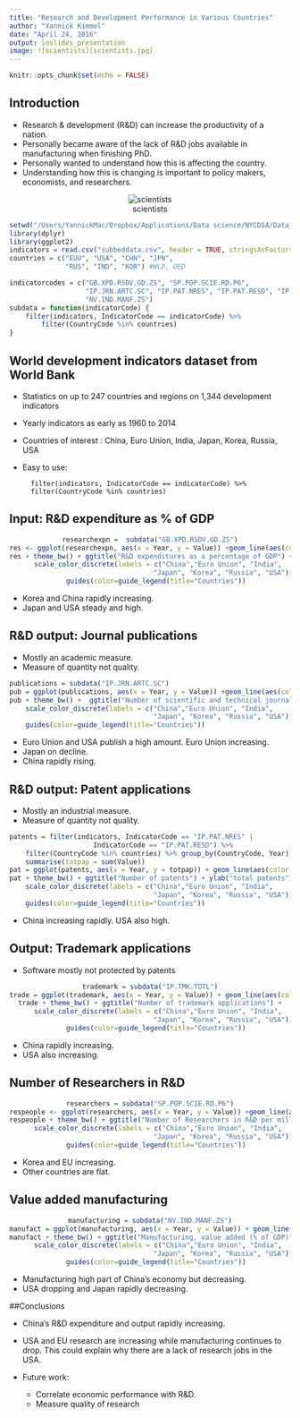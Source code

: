 ```yaml
---
title: "Research and Development Performance in Various Countries"
author: "Yannick Kimmel"
date: "April 24, 2016"
output: ioslides_presentation
image: ![scientists](scientists.jpg)
---
```


```r
knitr::opts_chunk$set(echo = FALSE)
```
## Introduction

* Research & development (R&D) can increase the productivity of a nation. 
* Personally became aware of the lack of R&D jobs available in manufacturing when finishing PhD.
* Personally wanted to understand how this is affecting the country.
* Understanding how this is changing is important to policy makers, economists, and researchers.

<center>![scientists](scientists.jpg)</center>

```r
setwd("/Users/YannickMac/Dropbox/Applications/Data science/NYCDSA/Data_visualization_project/Yannick Kimmel")
library(dplyr)
library(ggplot2)
indicators = read.csv("subbeddata.csv", header = TRUE, stringsAsFactors = FALSE)
countries = c("EUU", "USA", "CHN", "JPN", 
              "RUS", "IND", "KOR") #WLD, OED

indicatorcodes = c("GB.XPD.RSDV.GD.ZS", "SP.POP.SCIE.RD.P6", 
                   "IP.JRN.ARTC.SC", "IP.PAT.NRES", "IP.PAT.RESD", "IP.TMK.TOTL",
                   "NV.IND.MANF.ZS")
subdata = function(indicatorCode) {
    filter(indicators, IndicatorCode == indicatorCode) %>%
        filter(CountryCode %in% countries)
}
```
## World development indicators dataset from World Bank 

* Statistics on up to 247 countries and regions on 1,344 development indicators 
* Yearly indicators as early as 1960 to 2014
* Countries of interest : China, Euro Union, India, Japan, Korea, Russia, USA
* Easy to use: 

        filter(indicators, IndicatorCode == indicatorCode) %>%
        filter(CountryCode %in% countries)


## Input: R&D expenditure as % of GDP 
<center>
```r
researchexpn =  subdata("GB.XPD.RSDV.GD.ZS")
res <- ggplot(researchexpn, aes(x = Year, y = Value)) +geom_line(aes(color = CountryCode), size = 1)
res + theme_bw() + ggtitle("R&D expenditures as a percentage of GDP") +
    scale_color_discrete(labels = c("China","Euro Union", "India",
                                    "Japan", "Korea", "Russia", "USA")) + 
    guides(color=guide_legend(title="Countries")) 
```
</center>
* Korea and China rapidly increasing. 
* Japan and USA steady and high. 

## R&D output: Journal publications
* Mostly an academic measure. 
* Measure of quantity not quality. 
<center>
```r
publications = subdata("IP.JRN.ARTC.SC")
pub = ggplot(publications, aes(x = Year, y = Value)) +geom_line(aes(color = CountryCode), size = 1)
pub + theme_bw() +  ggtitle("Number of scientific and technical journal articles") +
    scale_color_discrete(labels = c("China","Euro Union", "India",
                                    "Japan", "Korea", "Russia", "USA")) + 
    guides(color=guide_legend(title="Countries")) 
```
</center>
* Euro Union and USA publish a high amount. Euro Union increasing. 
* Japan on decline. 
* China rapidly rising.

## R&D output: Patent applications
* Mostly an industrial measure. 
* Measure of quantity not quality. 
<center>
```r
patents = filter(indicators, IndicatorCode == "IP.PAT.NRES" | 
                     IndicatorCode == "IP.PAT.RESD") %>%
    filter(CountryCode %in% countries) %>% group_by(CountryCode, Year) %>%
    summarise(totpap = sum(Value))
pat = ggplot(patents, aes(x = Year, y = totpap)) + geom_line(aes(color = CountryCode), size = 1)
pat + theme_bw() + ggtitle("Number of patents") + ylab("total patents") +xlim(1980, 2014) +
    scale_color_discrete(labels = c("China","Euro Union", "India",
                                    "Japan", "Korea", "Russia", "USA")) + 
    guides(color=guide_legend(title="Countries"))
```
</center>
* China increasing rapidly. USA also high. 

## Output: Trademark applications
* Software mostly not protected by patents

<center>
```r
trademark = subdata("IP.TMK.TOTL")
trade = ggplot(trademark, aes(x = Year, y = Value)) + geom_line(aes(color = CountryCode), size = 1)
trade + theme_bw() + ggtitle("Number of trademark applications") +
    scale_color_discrete(labels = c("China","Euro Union", "India",
                                    "Japan", "Korea", "Russia", "USA")) + 
    guides(color=guide_legend(title="Countries")) 
```
</center>

* China rapidly increasing. 
* USA also increasing.

## Number of Researchers in R&D 
<center>
```r
researchers = subdata("SP.POP.SCIE.RD.P6")
respeople <- ggplot(researchers, aes(x = Year, y = Value)) +geom_line(aes(color = CountryCode), size = 1)
respeople + theme_bw() + ggtitle("Number of Researchers in R&D per million people") +
    scale_color_discrete(labels = c("China","Euro Union", "India",
                                    "Japan", "Korea", "Russia", "USA")) + 
    guides(color=guide_legend(title="Countries")) 
```
</center>
* Korea and EU increasing. 
* Other countries are flat.


## Value added manufacturing
<center>
```r
manufacturing = subdata("NV.IND.MANF.ZS")
manufact = ggplot(manufacturing, aes(x = Year, y = Value)) + geom_line(aes(color = CountryCode), size = 1)
manufact + theme_bw() + ggtitle("Manufacturing, value added (% of GDP)") +
    scale_color_discrete(labels = c("China","Euro Union", "India",
                                    "Japan", "Korea", "Russia", "USA")) + 
    guides(color=guide_legend(title="Countries")) 
```
</center>
* Manufacturing high part of China’s economy but decreasing. 
* USA dropping and Japan rapidly decreasing. 

##Conclusions



* China’s R&D expenditure and output rapidly increasing. 
* USA and EU research are increasing while manufacturing continues to drop. This could explain why there are a lack of research jobs in the USA.

* Future work:
     - Correlate economic performance with R&D. 
     - Measure quality of research